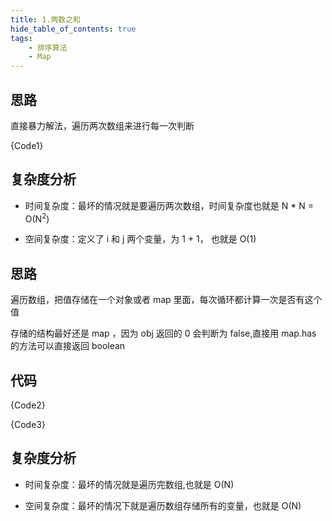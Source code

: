 ```yaml
---
title: 1.两数之和
hide_table_of_contents: true
tags:
    - 排序算法
    - Map
---
```



<Tabs>
<TabItem value="1" label="暴力排序" default>

## 思路

直接暴力解法，遍历两次数组来进行每一次判断

<CodeBlock language="ts">{Code1}</CodeBlock>

## 复杂度分析

-   时间复杂度：最坏的情况就是要遍历两次数组，时间复杂度也就是 N \* N = O(N<sup>2</sup>)

-   空间复杂度：定义了 i 和 j 两个变量，为 1 + 1， 也就是 O(1)

</TabItem>

<TabItem value="2" label="Map解法">

## 思路

遍历数组，把值存储在一个对象或者 map 里面，每次循环都计算一次是否有这个值

存储的结构最好还是 map ，因为 obj 返回的 0 会判断为 false,直接用 map.has 的方法可以直接返回 boolean

## 代码

<CodeBlock language="ts">{Code2}</CodeBlock>

<CodeBlock language="ts">{Code3}</CodeBlock>

## 复杂度分析

-   时间复杂度：最坏的情况就是遍历完数组,也就是 O(N)

-   空间复杂度：最坏的情况下就是遍历数组存储所有的变量，也就是 O(N)

</TabItem>
</Tabs>
